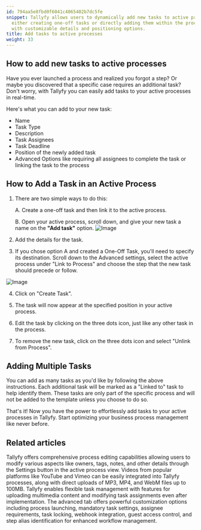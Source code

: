 ```yaml
---
id: 794aa5e8fbd0f6041c4065402b7dc5fe
snippet: Tallyfy allows users to dynamically add new tasks to active processes by
  either creating one-off tasks or directly adding them within the process, complete
  with customizable details and positioning options.
title: Add tasks to active processes
weight: 33
---
```


## How to add new tasks to active processes

Have you ever launched a process and realized you forgot a step? Or maybe you discovered that a specific case requires an additional task? Don't worry, with Tallyfy you can easily add tasks to your active processes in real-time.

Here's what you can add to your new task:

- Name
- Task Type
- Description
- Task Assignees
- Task Deadline
- Position of the newly added task
- Advanced Options like requiring all assignees to complete the task or linking the task to the process

## How to Add a Task in an Active Process

1. There are two simple ways to do this:

   A. Create a one-off task and then link it to the active process.

   B. Open your active process, scroll down, and give your new task a name on the **"Add task"** option.
   ![Image](https://screenshots.tallyfy.com/tallyfy%2Fpro%2Fdesktop-light-add-task-to-ongoing-process.png)

2. Add the details for the task.

3. If you chose option A and created a One-Off Task, you'll need to specify its destination. Scroll down to the Advanced settings, select the active process under "Link to Process" and choose the step that the new task should precede or follow.

![Image](https://screenshots.tallyfy.com/tallyfy%2Fpro%2Fdesktop-light-link-a-oneoff-task.png)

4. Click on "Create Task".

5. The task will now appear at the specified position in your active process.

6. Edit the task by clicking on the three dots icon, just like any other task in the process.

7. To remove the new task, click on the three dots icon and select "Unlink from Process".

## Adding Multiple Tasks

You can add as many tasks as you'd like by following the above instructions. Each additional task will be marked as a "Linked to" task to help identify them. These tasks are only part of the specific process and will not be added to the template unless you choose to do so.

That's it! Now you have the power to effortlessly add tasks to your active processes in Tallyfy. Start optimizing your business process management like never before.


## Related articles
<CardGrid>
<LinkTitleCard header="<b>Edit Processes > Edit tasks and process properties</b>" href="/products/pro/tracking-and-tasks/processes/edit-processes/how-can-i-edit-tasks-and-processes-in-tallyfy/" > Tallyfy offers comprehensive process editing capabilities allowing users to modify various aspects like owners, tags, notes, and other details through the Settings button in the active process view. </LinkTitleCard>
<LinkTitleCard header="<b>Edit Task > Add videos to a task</b>" href="/products/pro/tracking-and-tasks/tasks/edit-task/how-can-i-add-videos-to-my-tallyfy-process/" > Videos from popular platforms like YouTube and Vimeo can be easily integrated into Tallyfy processes, along with direct uploads of MP3, MP4, and WebM files up to 100MB. </LinkTitleCard>
<LinkTitleCard header="<b>Tasks > Edit tasks</b>" href="/products/pro/tracking-and-tasks/tasks/edit-task/" > Tallyfy enables flexible task management with features for uploading multimedia content and modifying task assignments even after implementation. </LinkTitleCard>
<LinkTitleCard header="<b>Tasks > Advanced tab</b>" href="/products/pro/tracking-and-tasks/tasks/how-can-i-utilize-tallyfys-advanced-tab-features/" > The advanced tab offers powerful customization options including process launching, mandatory task settings, assignee requirements, task locking, webhook integration, guest access control, and step alias identification for enhanced workflow management. </LinkTitleCard>
</CardGrid>